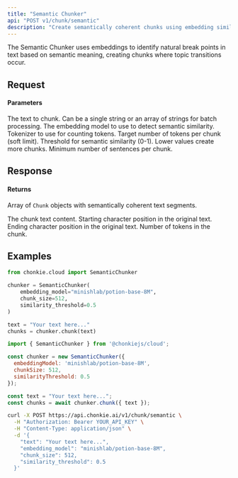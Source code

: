 ```yaml
---
title: "Semantic Chunker"
api: "POST v1/chunk/semantic"
description: "Create semantically coherent chunks using embedding similarity"
---
```


The Semantic Chunker uses embeddings to identify natural break points in text based on semantic meaning, creating chunks where topic transitions occur.

## Request

#### Parameters

<ParamField path="text" type="string | string[]" required>
  The text to chunk. Can be a single string or an array of strings for batch processing.
</ParamField>

<ParamField path="embedding_model" type="string" default="minishlab/potion-base-8M">
  The embedding model to use to detect semantic similarity.
</ParamField>

<ParamField path="tokenizer" type="string" default="gpt2">
  Tokenizer to use for counting tokens.
</ParamField>

<ParamField path="chunk_size" type="integer" default="512">
  Target number of tokens per chunk (soft limit).
</ParamField>

<ParamField path="threshold" type="float" default="0.8">
  Threshold for semantic similarity (0-1). Lower values create more chunks.
</ParamField>

<ParamField path="min_sentences_per_chunk" type="integer" default="1">
  Minimum number of sentences per chunk.
</ParamField>

## Response

#### Returns

Array of `Chunk` objects with semantically coherent text segments.

<ResponseField name="text" type="string">
  The chunk text content.
</ResponseField>

<ResponseField name="start_index" type="integer">
  Starting character position in the original text.
</ResponseField>

<ResponseField name="end_index" type="integer">
  Ending character position in the original text.
</ResponseField>

<ResponseField name="token_count" type="integer">
  Number of tokens in the chunk.
</ResponseField>

## Examples

<CodeGroup>

```python Python
from chonkie.cloud import SemanticChunker

chunker = SemanticChunker(
    embedding_model="minishlab/potion-base-8M",
    chunk_size=512,
    similarity_threshold=0.5
)

text = "Your text here..."
chunks = chunker.chunk(text)
```

```javascript JavaScript
import { SemanticChunker } from '@chonkiejs/cloud';

const chunker = new SemanticChunker({
  embeddingModel: 'minishlab/potion-base-8M',
  chunkSize: 512,
  similarityThreshold: 0.5
});

const text = "Your text here...";
const chunks = await chunker.chunk({ text });
```

```bash cURL
curl -X POST https://api.chonkie.ai/v1/chunk/semantic \
  -H "Authorization: Bearer YOUR_API_KEY" \
  -H "Content-Type: application/json" \
  -d '{
    "text": "Your text here...",
    "embedding_model": "minishlab/potion-base-8M",
    "chunk_size": 512,
    "similarity_threshold": 0.5
  }'
```

</CodeGroup>

